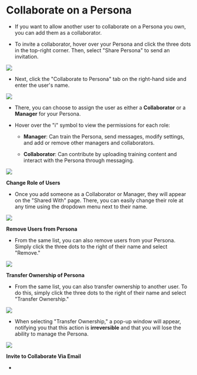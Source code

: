 # Collaborate on a Persona



* If you want to allow another user to collaborate on a Persona you own, you can add them as a collaborator.

* To invite a collaborator, hover over your Persona and click the three dots in the top-right corner. Then, select "Share Persona" to send an invitation.

![](/images/Group33418\(1\)1\(1\).png)


* Next, click the "Collaborate to Persona" tab on the right-hand side and enter the user's name.

![](/images/MyAI-AICreated@3x\(34\).png)

* There, you can choose to assign the user as either a **Collaborator** or a **Manager** for your Persona.

* Hover over the "i" symbol to view the permissions for each role:

  * **Manager**: Can train the Persona, send messages, modify settings, and add or remove other managers and collaborators.

  * **Collaborator**: Can contribute by uploading training content and interact with the Persona through messaging.

![](/images/MyAI-AICreated@3x\(35\).png)

**Change Role of Users**

* Once you add someone as a Collaborator or Manager, they will appear on the "Shared With" page. There, you can easily change their role at any time using the dropdown menu next to their name.

![](/images/MyAI-AICreated@3x\(36\).png)

**Remove Users from Persona**

* From the same list, you can also remove users from your Persona. Simply click the three dots to the right of their name and select "Remove."

![](/images/MyAI-AICreated@3x\(37\).png)

**Transfer Ownership of Persona**

* From the same list, you can also transfer ownership to another user. To do this, simply click the three dots to the right of their name and select "Transfer Ownership."

![](/images/MyAI-AICreated@3x\(38\).png)

* When selecting "Transfer Ownership," a pop-up window will appear, notifying you that this action is **irreversible** and that you will lose the ability to manage the Persona.

![](/images/MyAI-AICreated@3x\(39\).png)

**Invite to Collaborate Via Email**

*
